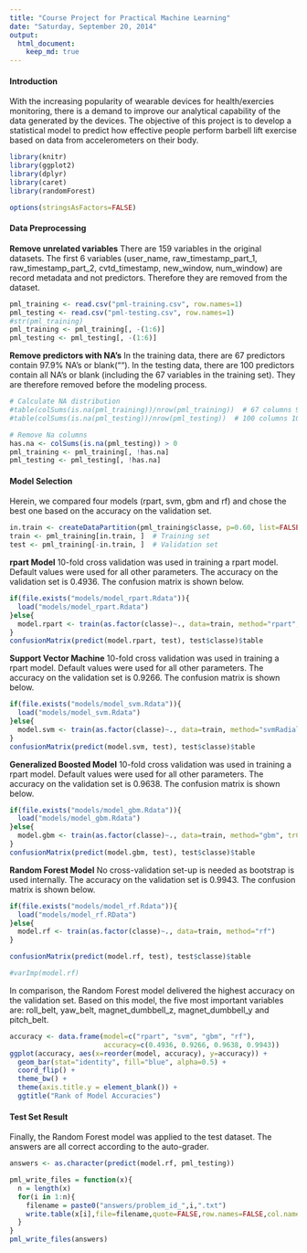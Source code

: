 ```yaml
---
title: "Course Project for Practical Machine Learning"
date: "Saturday, September 20, 2014"
output:
  html_document:
    keep_md: true
---
```


#### Introduction

With the increasing popularity of wearable devices for health/exercies monitoring, there is a demand to improve our analytical capability of the data generated by the devices. The objective of this project is to develop a statistical model to predict how effective people perform barbell lift exercise based on data from accelerometers on their body.


```r
library(knitr)
library(ggplot2)
library(dplyr)
library(caret)
library(randomForest)

options(stringsAsFactors=FALSE)

```



#### Data Preprocessing

**Remove unrelated variables** There are 159 variables in the original datasets. The first 6 variables (user_name, raw_timestamp_part_1, raw_timestamp_part_2, cvtd_timestamp, new_window, num_window) are record metadata and not predictors. Therefore they are removed from the dataset.

```r
pml_training <- read.csv("pml-training.csv", row.names=1)
pml_testing <- read.csv("pml-testing.csv", row.names=1)
#str(pml_training)
pml_training <- pml_training[, -(1:6)]
pml_testing <- pml_testing[, -(1:6)]
```

**Remove predictors with NA's** In the training data, there are 67 predictors contain 97.9% NA's or blank(""). In the testing data, there are 100 predictors contain all NA's or blank (including the 67 variables in the training set). They are therefore removed before the modeling process.
```r
# Calculate NA distribution
#table(colSums(is.na(pml_training))/nrow(pml_training))  # 67 columns 97.9% NA
#table(colSums(is.na(pml_testing))/nrow(pml_testing))  # 100 columns 100% NA

# Remove Na columns
has.na <- colSums(is.na(pml_testing)) > 0
pml_training <- pml_training[, !has.na]
pml_testing <- pml_testing[, !has.na]

```


#### Model Selection

Herein, we compared four models (rpart, svm, gbm and rf) and chose the best one based on the accuracy on the validation set.

```r
in.train <- createDataPartition(pml_training$classe, p=0.60, list=FALSE)
train <- pml_training[in.train, ]  # Training set
test <- pml_training[-in.train, ]  # Validation set

```

**rpart Model** 10-fold cross validation was used in training a rpart model. Default values were used for all other parameters. The accuracy on the validation set is 0.4936. The confusion matrix is shown below.

```r
if(file.exists("models/model_rpart.Rdata")){
  load("models/model_rpart.Rdata")
}else{
  model.rpart <- train(as.factor(classe)~., data=train, method="rpart", trControl=trainControl(method = "cv", number = 10))
}
confusionMatrix(predict(model.rpart, test), test$classe)$table

```


**Support Vector Machine** 10-fold cross validation was used in training a rpart model. Default values were used for all other parameters. The accuracy on the validation set is 0.9266. The confusion matrix is shown below.

```r
if(file.exists("models/model_svm.Rdata")){
  load("models/model_svm.Rdata")
}else{
  model.svm <- train(as.factor(classe)~., data=train, method="svmRadial", trControl=trainControl(method = "cv", number = 10))
}
confusionMatrix(predict(model.svm, test), test$classe)$table

```


**Generalized Boosted Model** 10-fold cross validation was used in training a rpart model. Default values were used for all other parameters. The accuracy on the validation set is 0.9638. The confusion matrix is shown below.

```r
if(file.exists("models/model_gbm.Rdata")){
  load("models/model_gbm.Rdata")
}else{
  model.gbm <- train(as.factor(classe)~., data=train, method="gbm", trControl=trainControl(method = "cv", number = 10))
}
confusionMatrix(predict(model.gbm, test), test$classe)$table

```


**Random Forest Model** No cross-validation set-up is needed as bootstrap is used internally. The accuracy on the validation set is 0.9943. The confusion matrix is shown below.

```r
if(file.exists("models/model_rf.Rdata")){
  load("models/model_rf.RData")
}else{
  model.rf <- train(as.factor(classe)~., data=train, method="rf")
}

confusionMatrix(predict(model.rf, test), test$classe)$table

#varImp(model.rf)

```

In comparison, the Random Forest model delivered the highest accuracy on the validation set. Based on this model, the five most important variables are: roll_belt, yaw_belt, magnet_dumbbell_z, magnet_dumbbell_y and pitch_belt.

```r
accuracy <- data.frame(model=c("rpart", "svm", "gbm", "rf"),
                       accuracy=c(0.4936, 0.9266, 0.9638, 0.9943))
ggplot(accuracy, aes(x=reorder(model, accuracy), y=accuracy)) +
  geom_bar(stat="identity", fill="blue", alpha=0.5) +
  coord_flip() +
  theme_bw() +
  theme(axis.title.y = element_blank()) +
  ggtitle("Rank of Model Accuracies")


```


#### Test Set Result

Finally, the Random Forest model was applied to the test dataset. The answers are all correct according to the auto-grader.

```r
answers <- as.character(predict(model.rf, pml_testing))

pml_write_files = function(x){
  n = length(x)
  for(i in 1:n){
    filename = paste0("answers/problem_id_",i,".txt")
    write.table(x[i],file=filename,quote=FALSE,row.names=FALSE,col.names=FALSE)
  }
}
pml_write_files(answers)

```

















